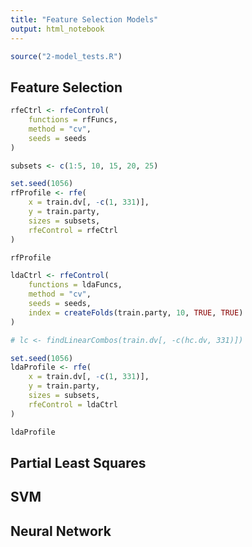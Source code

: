 ```yaml
---
title: "Feature Selection Models"
output: html_notebook
---
```


```r
source("2-model_tests.R")
```

## Feature Selection

```r
rfeCtrl <- rfeControl(
    functions = rfFuncs,
    method = "cv",
    seeds = seeds
)
```

```r
subsets <- c(1:5, 10, 15, 20, 25)
```

```r
set.seed(1056)
rfProfile <- rfe(
    x = train.dv[, -c(1, 331)],
    y = train.party,
    sizes = subsets,
    rfeControl = rfeCtrl
)
```

```r
rfProfile
```

```r
ldaCtrl <- rfeControl(
    functions = ldaFuncs,
    method = "cv",
    seeds = seeds,
    index = createFolds(train.party, 10, TRUE, TRUE)
)
```

```r

# lc <- findLinearCombos(train.dv[, -c(hc.dv, 331)])

set.seed(1056)
ldaProfile <- rfe(
    x = train.dv[, -c(1, 331)],
    y = train.party,
    sizes = subsets,
    rfeControl = ldaCtrl
)
```

```r
ldaProfile
```

## Partial Least Squares

## SVM

## Neural Network

